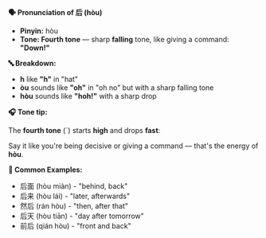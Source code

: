 **🗣️ Pronunciation of 后 (hòu)**

- **Pinyin:** hòu
- **Tone: Fourth tone** — sharp **falling** tone, like giving a command: **"Down!"**

**🔤 Breakdown:**

- **h** like **"h"** in "hat"
- **òu** sounds like **"oh"** in "oh no" but with a sharp falling tone
- **hòu** sounds like **"hoh!"** with a sharp drop

**🎧 Tone tip:**

The **fourth tone** (ˋ) starts **high** and drops **fast**:

Say it like you're being decisive or giving a command — that's the energy of **hòu**.

**📝 Common Examples:**

- 后面 (hòu miàn) - "behind, back"
- 后来 (hòu lái) - "later, afterwards"
- 然后 (rán hòu) - "then, after that"
- 后天 (hòu tiān) - "day after tomorrow"
- 前后 (qián hòu) - "front and back"
